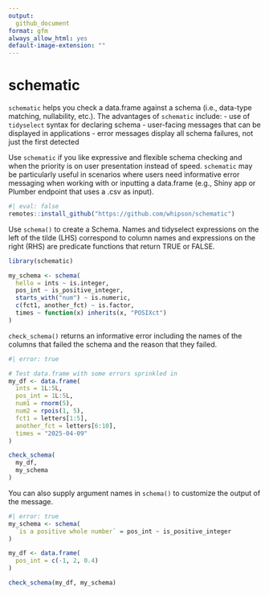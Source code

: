 ```yaml
---
output: 
  github_document
format: gfm
always_allow_html: yes
default-image-extension: ""
---
```


# schematic

`schematic` helps you check a data.frame against a schema (i.e., data-type matching, nullability, etc.). The advantages of `schematic` include:
- use of `tidyselect` syntax for declaring schema 
- user-facing messages that can be displayed in applications
- error messages display all schema failures, not just the first detected

Use `schematic` if you like expressive and flexible schema checking and when the priority is on user presentation instead of speed. `schematic` may be particularly useful in scenarios where users need informative error messaging when working with or inputting a data.frame (e.g., Shiny app or Plumber endpoint that uses a .csv as input).

```r
#| eval: false
remotes::install_github("https://github.com/whipson/schematic")
```

Use `schema()` to create a Schema. Names and tidyselect expressions on the left of the tilde (LHS) correspond to column names and expressions on the right (RHS) are predicate functions that return TRUE or FALSE.

```r
library(schematic)

my_schema <- schema(
  hello = ints ~ is.integer,
  pos_int ~ is_positive_integer,
  starts_with("num") ~ is.numeric,
  c(fct1, another_fct) ~ is.factor,
  times ~ function(x) inherits(x, "POSIXct")
)
```

`check_schema()` returns an informative error including the names of the columns that failed the schema and the reason that they failed.

```r
#| error: true

# Test data.frame with some errors sprinkled in
my_df <- data.frame(
  ints = 1L:5L,
  pos_int = 1L:5L,
  num1 = rnorm(5),
  num2 = rpois(1, 5),
  fct1 = letters[1:5],
  another_fct = letters[6:10],
  times = "2025-04-09"
)

check_schema(
  my_df,
  my_schema
)
```

You can also supply argument names in `schema()` to customize the output of the message.

```r
#| error: true
my_schema <- schema(
  `is a positive whole number` = pos_int ~ is_positive_integer
)

my_df <- data.frame(
  pos_int = c(-1, 2, 0.4)
)

check_schema(my_df, my_schema)
```


